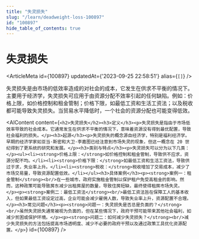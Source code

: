 ```yaml
---
title: "失灵损失"
slug: "/learn/deadweight-loss-100897"
id: "100897"
hide_table_of_contents: true
---
```



# 失灵损失

<ArticleMeta id={100897} updatedAt={'2023-09-25 22:58:51'} alias={`[]`} />
<div className='border-solid border-b border-t-0 my-4 border-[var(--ifm-color-gray-300)]' />

失灵损失是由市场的低效率造成的对社会的成本，它发生在供求不平衡的情况下。主要用于经济学，失灵损失可应用于由资源分配不效率引起的任何缺陷。例如：价格上限，如价格控制和租金管制；价格下限，如最低工资和生活工资法；以及税收都可能导致失灵损失。当贸易水平降低时，一个社会的资源分配也可能变得低效。

<AIContent content={`<h2>失灵损失</h2><h3>定义</h3><p>失灵损失是指由于市场低效率导致的社会成本。它通常发生在供求不平衡的情况下，意味着资源没有得到最优配置，导致社会福利的损失。</p><h3>起源</h3><p>失灵损失的概念源自经济学，特别是福利经济学。早期的经济学家如亚当·斯密和大卫·李嘉图已经注意到市场失灵的现象，但这一概念在 20 世纪得到了更系统的研究和发展。</p><h3>类别与特点</h3><p>失灵损失可以分为以下几类：</p><ul><li><strong>价格上限：</strong>如价格控制和租金管制，导致供不应求，资源分配不均。</li><li><strong>价格下限：</strong>如最低工资和生活工资法，导致供过于求，失业率上升。</li><li><strong>税收：</strong>税收增加了交易成本，减少了市场交易量，导致资源配置低效。</li></ul><h3>具体案例</h3><p><strong>案例一：租金管制</strong><br/>在一些城市，政府实施租金管制以保护租户免受高租金的影响。然而，这种政策可能导致房东减少出租房屋的数量，导致住房短缺，最终使得租房市场失灵。</p><p><strong>案例二：最低工资法</strong><br/>最低工资法旨在保障工人的基本收入，但如果最低工资设定过高，企业可能会减少雇佣人数，导致失业率上升，资源配置不合理。</p><h3>常见问题</h3><p><strong>问题一：失灵损失是否总是负面的？</strong><br/>虽然失灵损失通常被视为负面的，但在某些情况下，政府干预可能带来其他社会福利，如减少贫困或保护环境。</p><p><strong>问题二：如何减少失灵损失？</strong><br/>减少失灵损失的方法包括提高市场透明度、减少不必要的政府干预以及通过政策工具优化资源配置。</p>`} id={100897} />
